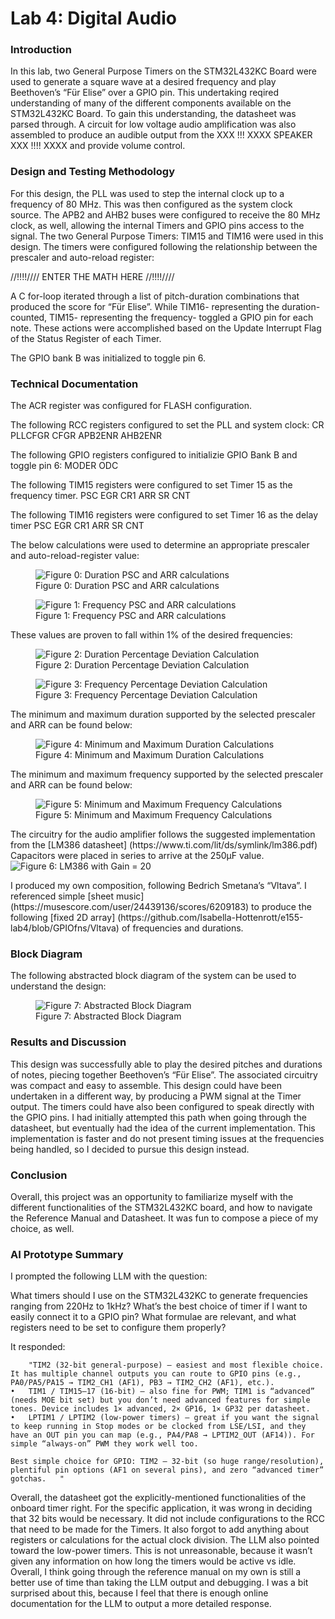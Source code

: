 # Lab 4: Digital Audio

### Introduction

In this lab, two General Purpose Timers on the STM32L432KC Board were used to generate a square wave at a desired frequency and play Beethoven's "Für Elise" over a GPIO pin. This undertaking reqired understanding of many of the different components available on the STM32L432KC Board. To gain this understanding, the datasheet was parsed through. A circuit for low voltage audio amplification was also assembled to produce an audible output from the XXX !!! XXXX SPEAKER XXX !!!! XXXX and provide volume control.

### Design and Testing Methodology
For this design, the PLL was used to step the internal clock up to a frequency of 80 MHz. This was then configured as the system clock source. The APB2 and AHB2 buses were configured to receive the 80 MHz clock, as well, allowing the internal Timers and GPIO pins access to the signal. The two General Purpose Timers: TIM15 and TIM16 were used in this design. The timers were configured following the relationship between the prescaler and auto-reload register: 

//!!!!//// ENTER THE MATH HERE //!!!!////

A C for-loop iterated through a list of pitch-duration combinations that produced the score for "Für Elise". While TIM16- representing the duration- counted, TIM15- representing the frequency- toggled a GPIO pin for each note. These actions were accomplished based on the Update Interrupt Flag of the Status Register of each Timer.


The GPIO bank B was initialized to toggle pin 6.

### Technical Documentation
The ACR register was configured for FLASH configuration.

The following RCC registers configured to set the PLL and system clock:
        CR
        PLLCFGR
        CFGR
        APB2ENR
        AHB2ENR

The following GPIO registers configured to initializie GPIO Bank B and toggle pin 6:
        MODER
        ODC

The following TIM15 registers were configured to set Timer 15 as the frequency timer.
        PSC
        EGR
        CR1
        ARR
        SR
        CNT

The following TIM16 registers were configured to set Timer 16 as the delay timer
        PSC
        EGR
        CR1
        ARR
        SR 
        CNT

The below calculations were used to determine an appropriate prescaler and auto-reload-register value:

 ![Figure 0: Duration PSC and ARR calculations](images/pscarrdur.png){fig-align="center"}

  ![Figure 1: Frequency PSC and ARR calculations](images/pscarrfreq.png){fig-align="center"}

These values are proven to fall within 1% of the desired frequencies:

 ![Figure 2: Duration Percentage Deviation Calculation](images/percentdevdur.png){fig-align="center"}

 ![Figure 3: Frequency Percentage Deviation Calculation](images/percentdevdur.png){fig-align="center"}

The minimum and maximum duration supported by the selected prescaler and ARR can be found below:

 ![Figure 4: Minimum and Maximum Duration Calculations](images/minmaxdur.png){fig-align="center"}

The minimum and maximum frequency supported by the selected prescaler and ARR can be found below:

 ![Figure 5: Minimum and Maximum Frequency Calculations](images/minmaxfreq.png){fig-align="center"}

The circuitry for the audio amplifier follows the suggested implementation from the [LM386 datasheet] (https://www.ti.com/lit/ds/symlink/lm386.pdf) Capacitors were placed in series to arrive at the 250µF value.
 ![Figure 6: LM386 with Gain = 20](images/opamp.png){fig-align="center"}

I produced my own composition, following Bedrich Smetana's "Vltava". I referenced simple [sheet music] (https://musescore.com/user/24439136/scores/6209183) to produce the following [fixed 2D array] (https://github.com/Isabella-Hottenrott/e155-lab4/blob/GPIOfns/Vltava) of frequencies and durations.

### Block Diagram

The following abstracted block diagram of the system can be used to understand the design:

 ![Figure 7: Abstracted Block Diagram](images/blockdiagram.png){fig-align="center"}

### Results and Discussion
This design was successfully able to play the desired pitches and durations of notes, piecing together Beethoven's "Für Elise". The associated circuitry was compact and easy to assemble.
This design could have been undertaken in a different way, by producing a PWM signal at the Timer output. The timers could have also been configured to speak directly with the GPIO pins. I had initially attempted this path when going through the datasheet, but eventually had the idea of the current implementation. This implementation is faster and do not present timing issues at the frequencies being handled, so I decided to pursue this design instead.

### Conclusion
Overall, this project was an opportunity to familiarize myself with the different functionalities of the STM32L432KC board, and how to navigate the Reference Manual and Datasheet. It was fun to compose a piece of my choice, as well.

### AI Prototype Summary

I prompted the following LLM with the question:

What timers should I use on the STM32L432KC to generate frequencies ranging from 220Hz to 1kHz? What’s the best choice of timer if I want to easily connect it to a GPIO pin? What formulae are relevant, and what registers need to be set to configure them properly?

It responded:

        "TIM2 (32-bit general-purpose) — easiest and most flexible choice. It has multiple channel outputs you can route to GPIO pins (e.g., PA0/PA5/PA15 → TIM2_CH1 (AF1), PB3 → TIM2_CH2 (AF1), etc.).  ￼
	•	TIM1 / TIM15–17 (16-bit) — also fine for PWM; TIM1 is “advanced” (needs MOE bit set) but you don’t need advanced features for simple tones. Device includes 1× advanced, 2× GP16, 1× GP32 per datasheet.  ￼
	•	LPTIM1 / LPTIM2 (low-power timers) — great if you want the signal to keep running in Stop modes or be clocked from LSE/LSI, and they have an OUT pin you can map (e.g., PA4/PA8 → LPTIM2_OUT (AF14)). For simple “always-on” PWM they work well too.  ￼

    Best simple choice for GPIO: TIM2 — 32-bit (so huge range/resolution), plentiful pin options (AF1 on several pins), and zero “advanced timer” gotchas.  ￼"


Overall, the datasheet got the explicitly-mentioned functionalities of the onboard timer right. For the specific application, it was wrong in deciding that 32 bits would be necessary. It did not include configurations to the RCC that need to be made for the Timers. It also forgot to add anything about registers or calculations for the actual clock division.
The LLM also pointed toward the low-power timers. This is not unreasonable, because it wasn't given any information on how long the timers would be active vs idle.
Overall, I think going through the reference manual on my own is still a better use of time than taking the LLM output and debugging. I was a bit surprised about this, because I feel that there is enough online documentation for the LLM to output a more detailed response.